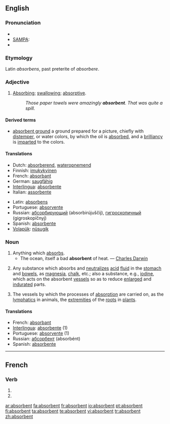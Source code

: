 ==English==

===Pronunciation===
* {{IPA|/əbs"ɔː(r)bənt/}}
* [[w:SAMPA|SAMPA]]: {{IPAchar|/@bs'O:(r)b@nt/}}
* {{audio|en-us-absorbent.ogg|Audio (US)}}

===Etymology===
Latin ''absorbens'', past preterite of ''absorbere''.

===Adjective===
{{en-adj}}

# [[Absorbing]]; [[swallowing]]; [[absorptive]].
#: ''Those paper towels were amazingly '''absorbent'''. That was quite a spill.''

====Derived terms====
* [[absorbent ground]] {{context|painting}} a ground prepared for a picture, chiefly with [[distemper]], or water colors, by which the oil is [[absorbed]], and a [[brilliancy]] is [[imparted]] to the colors.

====Translations====
{{trans-top|absorbing}}
* Dutch: [[absorberend]], [[wateropnemend]]
* Finnish: [[imukykyinen]]
* French: [[absorbant]]
* German: [[saugfähig]]
* [[Interlingua]]: [[absorbente]]
* Italian: [[assorbente]]
{{trans-mid}}
* Latin: [[absorbens]]
* Portuguese: [[absorvente]]
* Russian: [[абсорбирующий]] (absorbirújuščij), [[гигроскопичный]] (gigroskopíčnyj)
* Spanish: [[absorbente]]
* [[Volapük]]: [[nüsugik]]
{{trans-bottom}}

===Noun===
{{en-noun}}

# Anything which [[absorbs]].
#* The ocean, itself a bad '''absorbent''' of heat. — [[w:Charles_Darwin|Charles Darwin]]
# {{context|medicine}} Any substance which absorbs and [[neutralize]]s [[acid]] [[fluid]] in the [[stomach]] and [[bowels]], as [[magnesia]], [[chalk]], etc.; also a substance, e.g., [[iodine]], which acts on the absorbent [[vessels]] so as to reduce [[enlarged]] and [[indurate]]d parts.
# {{context|physiology|pluralized}} The vessels by which the processes of [[absorption]] are carried on, as the [[lymphatics]] in animals, the [[extremities]] of the [[roots]] in [[plants]].

====Translations====
* French: [[absorbant]] {{m}}
* [[Interlingua]]: [[absorbente]] (1)
* Portuguese: [[absorvente]] {{m}} (1)
* Russian: [[абсорбент]] (absorbént) {{m}}
* Spanish: [[absorbente]] {{m}}

----

==French==

===Verb===
{{fr-verb-form}}

# {{form of|[[third-person|Third-person]] [[plural]] [[present indicative]]|[[absorber#French|absorber]]|lang=French}}
# {{form of|Third-person plural [[present subjunctive]]|absorber#French|absorber|lang=French}}

[[ar:absorbent]]
[[fa:absorbent]]
[[fr:absorbent]]
[[io:absorbent]]
[[pt:absorbent]]
[[fi:absorbent]]
[[ta:absorbent]]
[[te:absorbent]]
[[vi:absorbent]]
[[tr:absorbent]]
[[zh:absorbent]]
